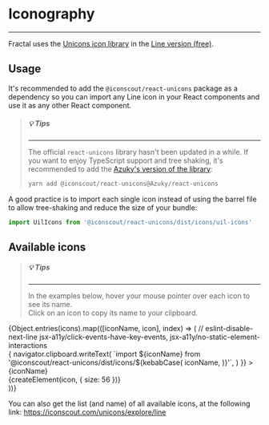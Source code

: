 
<Meta title="Atoms/Iconography" />

# Iconography

---

Fractal uses the [Unicons icon library](https://iconscout.com/unicons) in the
[Line version (free)](https://iconscout.com/unicons/explore/line).

## Usage

It's recommended to add the `@iconscout/react-unicons` package as a dependency
so you can import any Line icon in your React components and use it as any other
React component.

> ##### 💡 Tips
>
> ---
>
> The official `react-unicons` library hasn't been updated in a while.
> If you want to enjoy TypeScript support and tree shaking, it's recommended to
> add the
> [Azuky's version of the library](https://github.com/Azuky/react-unicons):
>
> ```bash
> yarn add @iconscout/react-unicons@Azuky/react-unicons
> ```

A good practice is to import each single icon instead of using the barrel file
to allow tree-shaking and reduce the size of your bundle:

```jsx
import UilIcons from '@iconscout/react-unicons/dist/icons/uil-icons'
```

## Available icons

> ##### 💡 Tips
>
> ---
>
> In the examples below, hover your mouse pointer over each icon to see its
> name.  
> Click on an icon to copy its name to your clipboard.

<div className="icons">
  {Object.entries(icons).map(([iconName, icon], index) => (
    // eslint-disable-next-line jsx-a11y/click-events-have-key-events, jsx-a11y/no-static-element-interactions
    <div
      key={index}
      className="icon"
      title={iconName}
      onClick={() => {
        navigator.clipboard.writeText(
          `import ${iconName} from '@iconscout/react-unicons/dist/icons/${kebabCase(
            iconName,
          )}'`,
        )
      }}
    >
      <div className="icon-name">{iconName}</div>
      {createElement(icon, { size: 56 })}
    </div>
  ))}
</div>

You can also get the list (and name) of all available icons, at the following
link: https://iconscout.com/unicons/explore/line
